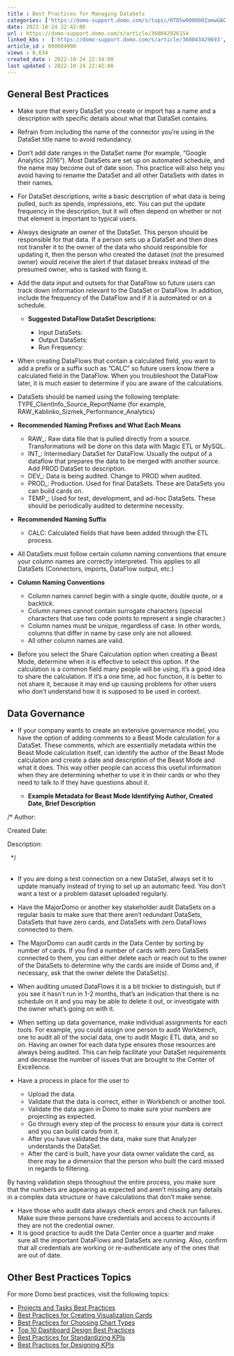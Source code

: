 ```yaml
---
title : Best Practices for Managing DataSets
categories: ['https://domo-support.domo.com/s/topic/0TO5w000000ZamwGAC']
date: 2022-10-24 22:42:00
url : https://domo-support.domo.com/s/article/360042926154
linked_kbs :  ['https://domo-support.domo.com/s/article/360043429693', 'https://domo-support.domo.com/s/article/360043429933', 'https://domo-support.domo.com/s/article/360042935334', 'https://domo-support.domo.com/s/article/360043429913', 'https://domo-support.domo.com/s/knowledge-base', 'https://domo-support.domo.com/s/article/360043439953', 'https://domo-support.domo.com/s/article/360042935294', 'https://domo-support.domo.com/s/article/360043440173', 'https://domo-support.domo.com/s/article/360042925494', 'https://domo-support.domo.com/s/article/360042926154', 'https://domo-support.domo.com/s/article/360043439993', 'https://domo-support.domo.com/s/article/360043429953', 'https://domo-support.domo.com/s/article/360043430493', 'https://domo-support.domo.com/s/topic/0TO5w000000ZamwGAC']
article_id : 000004900
views : 8,634
created_date : 2022-10-24 22:34:00
last updated : 2022-10-24 22:42:00
---
```




General Best Practices
----------------------



* Make sure that every DataSet you create or import has a name and a description with specific details about what that DataSet contains.
* Refrain from including the name of the connector you’re using in the DataSet title name to avoid redundancy.
* Don’t add date ranges in the DataSet name (for example, “Google Analytics 2016”). Most DataSets are set up on automated schedule, and the name may become out of date soon. This practice will also help you avoid having to rename the DataSet and all other DataSets with dates in their names.
* For DataSet descriptions, write a basic description of what data is being pulled, such as spends, impressions, etc. You can put the update frequency in the description, but it will often depend on whether or not that element is important to typical users.
* Always designate an owner of the DataSet. This person should be responsible for that data. If a person sets up a DataSet and then does not transfer it to the owner of the data who should responsible for updating it, then the person who created the dataset (not the presumed owner) would receive the alert if that dataset breaks instead of the presumed owner, who is tasked with fixing it.
* Add the data input and outsets for that DataFlow so future users can track down information relevant to the DataSet or DataFlow. In addition, include the frequency of the DataFlow and if it is automated or on a schedule.



	+ **Suggested DataFlow DataSet Descriptions:** 
	
	
	
		- Input DataSets:
		- Output DataSets:
		- Run Frequency:
* When creating DataFlows that contain a calculated field, you want to add a prefix or a suffix such as ”CALC” so future users know there a calculated field in the DataFlow. When you troubleshoot the DataFlow later, it is much easier to determine if you are aware of the calculations.
* DataSets should be named using the following template: TYPE\_ClientInfo\_Source\_ReportName (for example, RAW\_Kablinko\_Sizmek\_Performance\_Analytics)
* **Recommended Naming Prefixes and What Each Means**



	+ RAW\_: Raw data file that is pulled directly from a source. Transformations will be done on this data with Magic ETL or MySQL.
	+ INT\_: Intermediary DataSet for DataFlow.  Usually the output of a dataflow that prepares the data to be merged with another source. Add PROD DataSet to description.
	+ DEV\_: Data is being audited. Change to PROD when audited.
	+ PROD\_: Production. Used for final DataSets. These are DataSets you can build cards on.
	+ TEMP\_: Used for test, development, and ad-hoc DataSets. These should be periodically audited to determine necessity.
* **Recommended Naming Suffix**



	+ CALC: Calculated fields that have been added through the ETL process.
* All DataSets must follow certain column naming conventions that ensure your column names are correctly interpreted. This applies to all DataSets (Connectors, imports, DataFlow output, etc.)
* **Column Naming Conventions**

	+ Column names cannot begin with a single quote, double quote, or a backtick.
	+ Column names cannot contain surrogate characters (special characters that use two code points to represent a single character.)
	+ Column names must be unique, regardless of case. In other words, columns that differ in name by case only are not allowed.
	+ All other column names are valid.
* Before you select the Share Calculation option when creating a Beast Mode, determine when it is effective to select this option. If the calculation is a common field many people will be using, it’s a good idea to share the calculation. If it’s a one time, ad hoc function, it is better to not share it, because it may end up causing problems for other users who don’t understand how it is supposed to be used in context.


Data Governance
---------------



* If your company wants to create an extensive governance model, you have the option of adding comments to a Beast Mode calculation for a DataSet. These comments, which are essentially metadata within the Beast Mode calculation itself, can identify the author of the Beast Mode calculation and create a date and description of the Beast Mode and what it does. This way other people can access this useful information when they are determining whether to use it in their cards or who they need to talk to if they have questions about it.



	+ **Example Metadata for Beast Mode Identifying Author, Created Date, Brief Description**


/\* Author: 


Created Date:


Description:


  \*/  
 



* If you are doing a test connection on a new DataSet, always set it to update manually instead of trying to set up an automatic feed. You don’t want a test or a problem dataset uploaded regularly.
* Have the MajorDomo or another key stakeholder audit DataSets on a regular basis to make sure that there aren’t redundant DataSets, DataSets that have zero cards, and DataSets with zero DataFlows connected to them.
* The MajorDomo can audit cards in the Data Center by sorting by number of cards. If you find a number of cards with zero DataSets connected to them, you can either delete each or reach out to the owner of the DataSets to determine why the cards are inside of Domo and, if necessary, ask that the owner delete the DataSet(s).
* When auditing unused DataFlows it is a bit trickier to distinguish, but if you see it hasn’t run in 1-2 months, that’s an indication that there is no schedule on it and you may be able to delete it out, or investigate with the owner what’s going on with it.
* When setting up data governance, make individual assignments for each tools. For example, you could assign one person to audit Workbench, one to audit all of the social data, one to audit Magic ETL data, and so on. Having an owner for each data type ensures those resources are always being audited. This can help facilitate your DataSet requirements and decrease the number of issues that are brought to the Center of Excellence.
* Have a process in place for the user to 



	+ Upload the data.
	+ Validate that the data is correct, either in Workbench or another tool.
	+ Validate the data again in Domo to make sure your numbers are projecting as expected.
	+ Go through every step of the process to ensure your data is correct and you can build cards from it.
	+ After you have validated the data, make sure that Analyzer understands the DataSet.
	+ After the card is built, have your data owner validate the card, as there may be a dimension that the person who built the card missed in regards to filtering.


By having validation steps throughout the entire process, you make sure that the numbers are appearing as expected and aren’t missing any details in a complex data structure or have calculations that don’t make sense.



* Have those who audit data always check errors and check run failures. Make sure these persons have credentials and access to accounts if they are not the credential owner.
* It is good practice to audit the Data Center once a quarter and make sure all the important DataFlows and DataSets are running. Also, confirm that all credentials are working or re-authenticate any of the ones that are out of date.


Other Best Practices Topics
---------------------------


For more Domo best practices, visit the following topics:



* [Projects and Tasks Best Practices](..\projects_and_tasks_best_practices\index.qmd "Projects and Tasks Best Practices")
* [Best Practices for Creating Visualization Cards](..\best_practices_for_creating_visualization_cards\index.qmd "Best Practices for Creating KPI Cards")
* [Best Practices for Choosing Chart Types](..\best_practices_for_choosing_chart_types\index.qmd "Best Practices for Choosing Chart Types")
* [Top 10 Dashboard Design Best Practices](..\top_10_dashboard_design_best_practices\index.qmd "Top 10 Dashboard Design Best Practices")
* [Best Practices for Standardizing KPIs](..\best_practices_for_standardizing_visualization_cards\index.qmd "Best Practices for Standardizing KPIs")
* [Best Practices for Designing KPIs](/s/article/360042935334 "Best Practices for Designing KPIs")